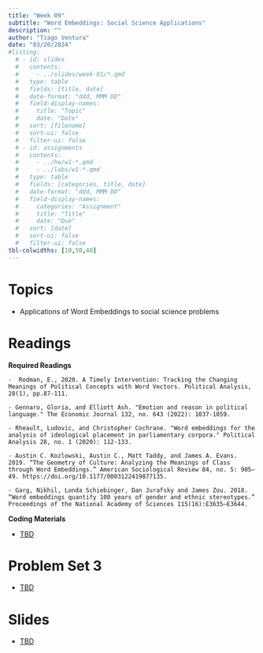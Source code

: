 ```yaml
---
title: "Week 09"
subtitle: "Word Embeddings: Social Science Applications"
description: ""
author: "Tiago Ventura"
date: "03/20/2024"
#listing:
  # - id: slides
  #   contents:
  #     - ../slides/week-01/*.qmd
  #   type: table
  #   fields: [title, date]
  #   date-format: "ddd, MMM DD"
  #   field-display-names:
  #     title: "Topic"
  #     date: "Date"
  #   sort: [filename]
  #   sort-ui: false
  #   filter-ui: false
  # - id: assignments
  #   contents:
  #     - ../hw/w1-*.qmd
  #     - ../labs/w1-*.qmd
  #   type: table
  #   fields: [categories, title, date]
  #   date-format: "ddd, MMM DD"
  #   field-display-names:
  #     categories: "Assignment"
  #     title: "Title"
  #     date: "Due"
  #   sort: [date]
  #   sort-ui: false
  #   filter-ui: false
tbl-colwidths: [10,50,40]
---
```


# Topics

- Applications of Word Embeddings to social science problems

# Readings

**Required Readings**

    -  Rodman, E., 2020. A Timely Intervention: Tracking the Changing Meanings of Political Concepts with Word Vectors. Political Analysis, 28(1), pp.87-111.

    - Gennaro, Gloria, and Elliott Ash. "Emotion and reason in political language." The Economic Journal 132, no. 643 (2022): 1037-1059.

    - Rheault, Ludovic, and Christopher Cochrane. "Word embeddings for the analysis of ideological placement in parliamentary corpora." Political Analysis 28, no. 1 (2020): 112-133.
    
    - Austin C. Kozlowski, Austin C., Matt Taddy, and James A. Evans. 2019. “The Geometry of Culture: Analyzing the Meanings of Class through Word Embeddings.” American Sociological Review 84, no. 5: 905–49. https://doi.org/10.1177/0003122419877135.
    
    - Garg, Nikhil, Londa Schiebinger, Dan Jurafsky and James Zou. 2018. “Word embeddings quantify 100 years of gender and ethnic stereotypes.” Proceedings of the National Academy of Sciences 115(16):E3635–E3644.


**Coding Materials**

- [TBD]()

# Problem Set 3

- [TBD]()

# Slides

- [TBD]()